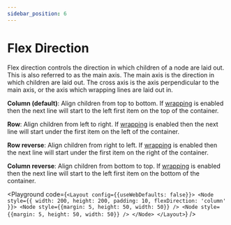 ```yaml
---
sidebar_position: 6
---
```



# Flex Direction

Flex direction controls the direction in which children of a node are laid out.
This is also referred to as the main axis. The main axis is the direction in
which children are laid out. The cross axis is the axis perpendicular to the
main axis, or the axis which wrapping lines are laid out in.

**Column (default)**: Align children from top to bottom. If [wrapping](/docs/examples/flex-wrap) is enabled then
the next line will start to the left first item on the top of the container.

**Row**: Align children from left to right. If [wrapping](/docs/examples/flex-wrap) is enabled then
the next line will start under the first item on the left of the container.

**Row reverse**: Align children from right to left. If [wrapping](/docs/examples/flex-wrap) is enabled then
the next line will start under the first item on the right of the container.

**Column reverse**: Align children from bottom to top. If [wrapping](/docs/examples/flex-wrap) is enabled then
the next line will start to the left first item on the bottom of the container.

<Playground code={`<Layout config={{useWebDefaults: false}}>
  <Node
    style={{
      width: 200,
      height: 200,
      padding: 10,
      flexDirection: 'column'
    }}>
    <Node style={{margin: 5, height: 50, width: 50}} />
    <Node style={{margin: 5, height: 50, width: 50}} />
  </Node>
</Layout>`} />
